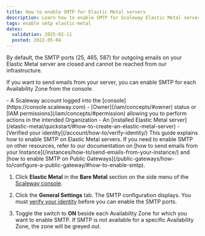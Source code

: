 ```yaml
---
title: How to enable SMTP for Elastic Metal servers
description: Learn how to enable SMTP for Scaleway Elastic Metal servers.
tags: enable smtp elastic-metal
dates:
  validation: 2025-02-11
  posted: 2022-05-04
---
```




By default, the SMTP ports (25, 465, 587) for outgoing emails on your Elastic Metal server are closed and cannot be reached from our infrastructure.

If you want to send emails from your server, you can enable SMTP for each Availability Zone from the console.

<Requirements />
- A Scaleway account logged into the [console](https://console.scaleway.com)
- [Owner](/iam/concepts/#owner) status or [IAM permissions](/iam/concepts/#permission) allowing you to perform actions in the intended Organization
- An [installed Elastic Metal server](/elastic-metal/quickstart/#how-to-create-an-elastic-metal-server)
- [Verified your identity](/account/how-to/verify-identity/)

<Message type="tip">
  This guide explains how to enable SMTP on Elastic Metal servers. If you need to enable SMTP on other resources, refer to our documentation on [how to send emails from your Instance](/instances/how-to/send-emails-from-your-instance/) and [how to enable SMTP on Public Gateways](/public-gateways/how-to/configure-a-public-gateway/#how-to-enable-smtp).
</Message>

1. Click **Elastic Metal** in the **Bare Metal** section on the side menu of the [Scaleway console](https://console.scaleway.com).

2. Click the **General Settings** tab. The SMTP configuration displays.
   <Message type="important">
      You must [verify your identity](/account/how-to/verify-identity/) before you can enable the SMTP ports.
   </Message>
3. Toggle the switch to **ON** beside each Availability Zone for which you want to enable SMTP.
   <Lightbox image={image} alt="Enable SMTP in Scaleway console" />
   <Message type="note">
      If SMTP is not available for a specific Availability Zone, the zone will be greyed out.
   </Message>

